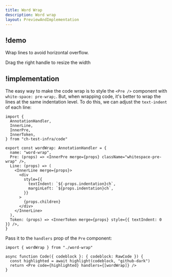 ```yaml
---
title: Word Wrap
description: Word wrap
layout: PreviewAndImplementation
---
```


## !demo

Wrap lines to avoid horizontal overflow.

<Demo name="word-wrap">Drag the right handle to resize the width</Demo>

## !implementation

The easy way to make the code wrap is to style the `<Pre />` component with `white-space: pre-wrap;`. But, when wrapping code, it's better to wrap the lines at the same indentation level. To do this, we can adjust the `text-indent` of each line:

```tsx word-wrap.tsx -c
import {
  AnnotationHandler,
  InnerLine,
  InnerPre,
  InnerToken,
} from "ch-test-infra/code"

export const wordWrap: AnnotationHandler = {
  name: "word-wrap",
  Pre: (props) => <InnerPre merge={props} className="whitespace-pre-wrap" />,
  Line: (props) => (
    <InnerLine merge={props}>
      <div
        style={{
          textIndent: `${-props.indentation}ch`,
          marginLeft: `${props.indentation}ch`,
        }}
      >
        {props.children}
      </div>
    </InnerLine>
  ),
  Token: (props) => <InnerToken merge={props} style={{ textIndent: 0 }} />,
}
```

Pass it to the `handlers` prop of the `Pre` component:

```tsx code.tsx -c
import { wordWrap } from "./word-wrap"

async function Code({ codeblock }: { codeblock: RawCode }) {
  const highlighted = await highlight(codeblock, "github-dark")
  return <Pre code={highlighted} handlers={[wordWrap]} />
}
```
